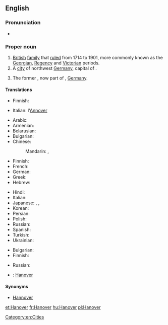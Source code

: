 ==English==

===Pronunciation===
* {{IPA|/ˈhænˌoʊvɚ/}}

===Proper noun===
{{en-proper noun}}

# [[British]] [[family]] that [[rule]]d from 1714 to 1901, more commonly known as the [[Georgian]], [[Regency]] and [[Victorian]] periods.
# A [[city]] of northwest [[Germany]], capital of {{pedlink|Lower Saxony}}.
# {{historical}} The former {{pedlink|Kingdom of Hanover}}, now part of {{pedlink|Lower Saxony}}, [[Germany]].

====Translations====
{{trans-top|British royal family}}
* Finnish: {{t-|fi|Hanover}}
{{trans-mid}}
* Italian: l'[[Annover]] {{m}}
{{trans-bottom}}

{{trans-top|German city}}
* Arabic: {{t|ar|هانوفر|m|tr=hanuufar}}
* Armenian: {{t|hy|Հանովեր|tr=Hanover}}
* Belarusian: {{t|be|Гановер|m|tr=Hanóver|xs=Belarusian}}
* Bulgarian: {{t|bg|Хановер|m|tr=Hanóver}}
* Chinese:
*: Mandarin: {{t|cmn|漢諾威|sc=Hani}}, {{t|cmn|汉诺威|tr=Hànnuòwēi|sc=Hani}}
* Finnish: {{t+|fi|Hannover}}
* French: {{t+|fr|Hanovre|m}}
* German: {{t+|de|Hannover|n}}
* Greek: {{t|el|Αννόβερο|tr=Annóvero}}
* Hebrew: {{t|he|הנובר}}
{{trans-mid}}
* Hindi: {{t|hi|हनोवर|tr=hanōvar|xs=Hindi}}
* Italian: {{t|it|Annover|f}}
* Japanese: {{t|ja|ハノーファー|tr=Hanōfā}}, {{t|ja|ハノーヴァー|tr=Hanōvā}}, {{t|ja|ハノーバー|tr=Hanōbā}}
* Korean: {{t|ko|하노버|tr=Hanobeo|sc=Hang}}
* Persian: {{t|fa|هانوفر}}
* Polish: {{t|pl|Hanower|m}}
* Russian: {{t|ru|Ганновер|m|tr=Gannóver}}
* Spanish: {{t|es|Hanóver|m}}
* Turkish: {{t|tr|Hannover}}
* Ukrainian: {{t|uk|Ганновер|m|tr=Hannóver|xs=Ukrainian}}
{{trans-bottom}}

{{trans-top|kingdom}}
* Bulgarian: {{t|bg|Хановер|m|tr=Hanóver}}
* Finnish: {{t+|fi|Hannover}}
{{trans-mid}}
* Russian: {{t|ru|Ганновер|m|tr=Gannóver}}
{{trans-bottom}}

{{checktrans-top}}
* {{ttbc|ca}}: [[Hanover]]
{{trans-mid}}
{{trans-bottom}}

====Synonyms====
* [[Hannover]]

[[Category:en:Cities]]

[[et:Hanover]]
[[fr:Hanover]]
[[hu:Hanover]]
[[pl:Hanover]]